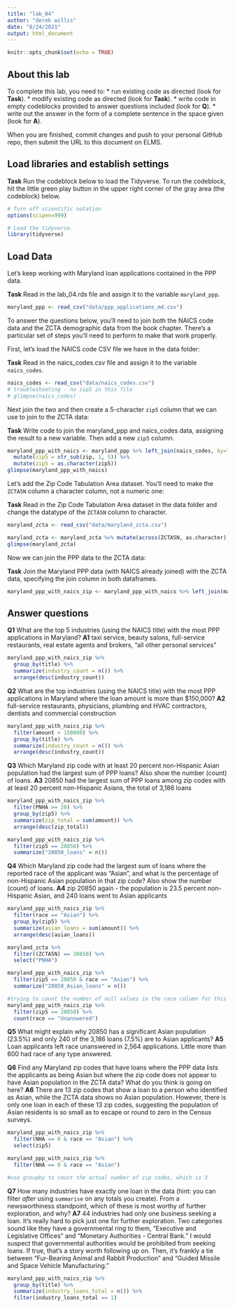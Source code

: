 ```yaml
---
title: "lab_04"
author: "derek willis"
date: "8/24/2021"
output: html_document
---
```


```r
knitr::opts_chunk$set(echo = TRUE)
```

## About this lab

To complete this lab, you need to:
* run existing code as directed (look for **Task**).
* modify existing code as directed (look for **Task**).
* write code in empty codeblocks provided to answer questions included (look for **Q**).
* write out the answer in the form of a complete sentence in the space given (look for **A**).

When you are finished, commit changes and push to your personal GitHub repo, then submit the URL to this document on ELMS.

## Load libraries and establish settings

**Task** Run the codeblock below to load the Tidyverse. To run the codeblock, hit the little green play button in the upper right corner of the gray area (the codeblock) below.

```r
# Turn off scientific notation
options(scipen=999)

# Load the tidyverse.
library(tidyverse)
```

## Load Data

Let's keep working with Maryland loan applications contained in the PPP data.

**Task** Read in the lab_04.rds file and assign it to the variable `maryland_ppp`.

```r
maryland_ppp <- read_csv("data/ppp_applications_md.csv")
```

To answer the questions below, you'll need to join both the NAICS code data and the ZCTA demographic data from the book chapter. There's a particular set of steps you'll need to perform to make that work properly.

First, let's load the NAICS code CSV file we have in the data folder:

**Task** Read in the naics_codes.csv file and assign it to the variable `naics_codes`.

```r
naics_codes <- read_csv("data/naics_codes.csv")
# troubleshooting - no zip5 in this file
# glimpse(naics_codes)
```

Next join the two and then create a 5-character `zip5` column that we can use to join to the ZCTA data:

**Task** Write code to join the maryland_ppp and naics_codes data, assigning the result to a new variable. Then add a new `zip5` column.

```r
maryland_ppp_with_naics <- maryland_ppp %>% left_join(naics_codes, by="naics_code") %>%
  mutate(zip5 = str_sub(zip, 1, 5)) %>%
  mutate(zip5 = as.character(zip5))
glimpse(maryland_ppp_with_naics)
```

Let's add the Zip Code Tabulation Area dataset. You'll need to make the `ZCTA5N` column a character column, not a numeric one:

**Task** Read in the Zip Code Tabulation Area dataset in the data folder and change the datatype of the `ZCTA5N` column to character.

```r
maryland_zcta <- read_csv("data/maryland_zcta.csv")

maryland_zcta <- maryland_zcta %>% mutate(across(ZCTA5N, as.character))
glimpse(maryland_zcta)
```


Now we can join the PPP data to the ZCTA data:

**Task** Join the Maryland PPP data (with NAICS already joined) with the ZCTA data, specifying the join column in both dataframes.

```r
maryland_ppp_with_naics_zip <- maryland_ppp_with_naics %>% left_join(maryland_zcta, by=c("zip5"="ZCTA5N"))

```

## Answer questions

**Q1** What are the top 5 industries (using the NAICS title) with the most PPP applications in Maryland?
**A1** taxi service, beauty salons, full-service restaurants, real estate agents and brokers, "all other personal services"

```r
maryland_ppp_with_naics_zip %>%
  group_by(title) %>%
  summarize(industry_count = n()) %>%
  arrange(desc(industry_count))
```

**Q2** What are the top industries (using the NAICS title) with the most PPP applications in Maryland where the loan amount is more than $150,000?
**A2** full-service restaurants, physicians, plumbing and HVAC contractors, dentists and commercial construction

```r
maryland_ppp_with_naics_zip %>%
  filter(amount > 150000) %>%
  group_by(title) %>%
  summarize(industry_count = n()) %>%
  arrange(desc(industry_count))

```

**Q3** Which Maryland zip code with at least 20 percent non-Hispanic Asian population had the largest sum of PPP loans? Also show the number (count) of loans.
**A3** 20850 had the largest sum of PPP loans among zip codes with at least 20 percent non-Hispanic Asians, the total of 3,186 loans

```r
maryland_ppp_with_naics_zip %>%
  filter(PNHA >= 20) %>% 
  group_by(zip5) %>%
  summarize(zip_total = sum(amount)) %>%
  arrange(desc(zip_total))

maryland_ppp_with_naics_zip %>%
  filter(zip5 == 20850) %>%
  summarize("20850_loans" = n())  
```

**Q4** Which Maryland zip code had the largest sum of loans where the reported race of the applicant was "Asian", and what is the percentage of non-Hispanic Asian population in that zip code? Also show the number (count) of loans.
**A4** zip 20850 again - the population is 23.5 percent non-Hispanic Asian, and 240 loans went to Asian applicants

```r
maryland_ppp_with_naics_zip %>%
  filter(race == "Asian") %>%
  group_by(zip5) %>%
  summarize(asian_loans = sum(amount)) %>%
  arrange(desc(asian_loans))

maryland_zcta %>%
  filter((ZCTA5N) == 20850) %>%
  select("PNHA")

maryland_ppp_with_naics_zip %>%
  filter(zip5 == 20850 & race == "Asian") %>%
  summarize("20850_Asian_loans" = n())

#trying to count the number of null values in the race column for this zip code
maryland_ppp_with_naics_zip %>%
  filter(zip5 == 20850) %>%
  count(race == "Unanswered")

```

**Q5** What might explain why 20850 has a significant Asian population (23.5%) and only 240 of the 3,186 loans (7.5%) are to Asian applicants?
**A5** Loan applicants left race unanswered in 2,564 applications. Little more than 600 had race of any type answered.


**Q6** Find any Maryland zip codes that have loans where the PPP data lists the applicants as being Asian but where the zip code does not appear to have Asian population in the ZCTA data? What do you think is going on here?
**A6** There are 13 zip codes that show a loan to a person who identified as Asian, while the ZCTA data shows no Asian population. However, there is only one loan in each of these 13 zip codes, suggesting the population of Asian residents is so small as to escape or round to zero in the Census surveys.

```r
maryland_ppp_with_naics_zip %>%
  filter(NHA == 0 & race == "Asian") %>%
  select(zip5)

maryland_ppp_with_naics_zip %>%
  filter(NHA == 0 & race == "Asian")

#use groupby to count the actual number of zip codes, which is 3

```

**Q7** How many industries have exactly one loan in the data (hint: you can filter _after_ using `summarise` on any totals you create). From a newsworthiness standpoint, which of these is most worthy of further exploration, and why?
**A7** 44 industries had only one business seeking a loan. It's really hard to pick just one for further exploration. Two categories sound like they have a governmental ring to them, "Executive and Legislative Offices" and "Monetary Authorities - Central Bank." I would suspect that governmental authorities would be prohibited from seeking loans. If true, that's a story worth following up on. Then, it's frankly a tie between "Fur-Bearing Animal and Rabbit Production" and "Guided Missile and Space Vehicle Manufacturing." 

```r
maryland_ppp_with_naics_zip %>%
  group_by(title) %>%
  summarize(industry_loans_total = n()) %>%
  filter(industry_loans_total == 1)

```